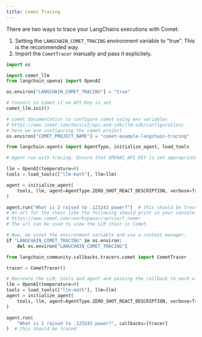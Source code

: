 ```yaml
---
title: Comet Tracing
---
```


There are two ways to trace your LangChains executions with Comet:

1. Setting the `LANGCHAIN_COMET_TRACING` environment variable to "true". This is the recommended way.
2. Import the `CometTracer` manually and pass it explicitely.

```python
import os

import comet_llm
from langchain_openai import OpenAI

os.environ["LANGCHAIN_COMET_TRACING"] = "true"

# Connect to Comet if no API Key is set
comet_llm.init()

# comet documentation to configure comet using env variables
# https://www.comet.com/docs/v2/api-and-sdk/llm-sdk/configuration/
# here we are configuring the comet project
os.environ["COMET_PROJECT_NAME"] = "comet-example-langchain-tracing"

from langchain.agents import AgentType, initialize_agent, load_tools
```

```python
# Agent run with tracing. Ensure that OPENAI_API_KEY is set appropriately to run this example.

llm = OpenAI(temperature=0)
tools = load_tools(["llm-math"], llm=llm)
```

```python
agent = initialize_agent(
    tools, llm, agent=AgentType.ZERO_SHOT_REACT_DESCRIPTION, verbose=True
)

agent.run("What is 2 raised to .123243 power?")  # this should be traced
# An url for the chain like the following should print in your console:
# https://www.comet.com/<workspace>/<project_name>
# The url can be used to view the LLM chain in Comet.
```

```python
# Now, we unset the environment variable and use a context manager.
if "LANGCHAIN_COMET_TRACING" in os.environ:
    del os.environ["LANGCHAIN_COMET_TRACING"]

from langchain_community.callbacks.tracers.comet import CometTracer

tracer = CometTracer()

# Recreate the LLM, tools and agent and passing the callback to each of them
llm = OpenAI(temperature=0)
tools = load_tools(["llm-math"], llm=llm)
agent = initialize_agent(
    tools, llm, agent=AgentType.ZERO_SHOT_REACT_DESCRIPTION, verbose=True
)

agent.run(
    "What is 2 raised to .123243 power?", callbacks=[tracer]
)  # this should be traced
```
